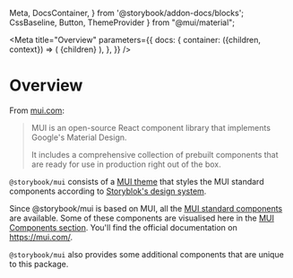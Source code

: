   Meta,
  DocsContainer,
} from '@storybook/addon-docs/blocks';
  CssBaseline,
  Button,
  ThemeProvider
} from "@mui/material";

<Meta
  title="Overview"
  parameters={{
    docs: {
      container: ({children, context}) => (
        <DocsContainer context={context}>
          <ThemeProvider theme={lightTheme}>
            <CssBaseline/>
            {children}
          </ThemeProvider>
        </DocsContainer>
      ),
    },
  }}
/>

# Overview

From [mui.com](https://mui.com/material-ui/getting-started/overview/):

> MUI is an open-source React component library that implements Google's Material Design.
>
> It includes a comprehensive collection of prebuilt components that are ready for use in production right out of the box.

`@storybook/mui` consists of a [MUI theme](https://mui.com/material-ui/customization/theming/) that styles the MUI standard components according to [Storyblok's design system](https://blok.ink).

Since @storybook/mui is based on MUI, all the [MUI standard components](https://mui.com/material-ui/getting-started/supported-components/) are available. Some of these components are visualised here in the [MUI Components section](/?path=/story/mui). You'll find the official documentation on https://mui.com/.

`@storybook/mui` also provides some additional components that are unique to this package.